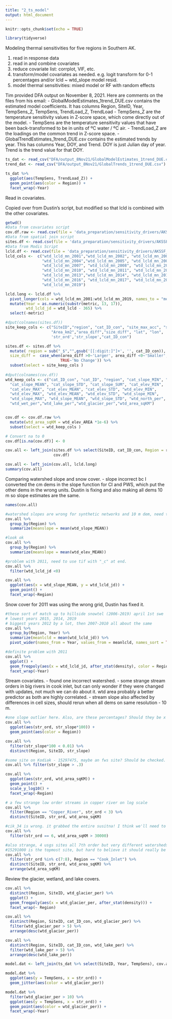 ```yaml
---
title: "2_ts_model"
output: html_document
---
```


```r
knitr::opts_chunk$set(echo = TRUE)

library(tidyverse)
```


Modeling thermal sensitivities for five regions in Southern AK.

1. read in response data
2. read in and combine covariates
3. reduce covariate list: corrplot, VIF, etc.
4. transform/model covariates as needed. e.g. logit transform for 0-1 percentages and/or lcld ~ wtd_slope model resid.
4. model thermal sensitivities: mixed model or RF with random effects


Tim provided DFA output on November 8, 2021. Here are comments on the files from his email:
- GlobalModelEstimates_1trend_DUE.csv contains the estimated model coefficients. It has columns Region, SiteID, Year, TempSens_Z, TempSens, TrendLoad_Z, TrendLoad
- TempSens_Z are the temperature sensitivity values in Z-score space, which come directly out of the model.
- TempSens are the temperature sensitivity values that have been back-transformed to be in units of ºC water / ºC air.
- TrendLoad_Z are the loadings on the common trend in Z-score space.
- GlobalTrendEstimates_1trend_DUE.csv contains the estimated trends by year. This has columns Year, DOY, and Trend. DOY is just Julian day of year. Trend is the trend value for that DOY.


```r

ts_dat <- read_csv("DFA/output_8Nov21/GlobalModelEstimates_1trend_DUE.csv")
trend_dat <- read_csv("DFA/output_8Nov21/GlobalTrends_1trend_DUE.csv")

```

```r

ts_dat %>% 
  ggplot(aes(TempSens, TrendLoad_Z)) +
  geom_point(aes(color = Region)) +
  facet_wrap(~Year)

```

Read in covariates.

Copied over from Dustin's script, but modified so that lcld is combined with the other covariates.

```r
getwd()
#Data from covariates script
cov.df.raw <- read.csv(file = 'data_preparation/sensitivity_drivers/AKSSF_Covariates.csv', header = TRUE) 
#Data from spatial join script
sites.df <- read.csv(file = 'data_preparation/sensitivity_drivers/AKSSF_sites_sj_maxfac.csv', header = TRUE)
#Data from Modis Script
lcld.df <- read.csv(file = 'data_preparation/sensitivity_drivers/AKSSF_wtd_lcld_mn.csv', header = TRUE)
lcld_cols <-  c("wtd_lcld_mn_2001","wtd_lcld_mn_2002", "wtd_lcld_mn_2003",
                "wtd_lcld_mn_2004","wtd_lcld_mn_2005", "wtd_lcld_mn_2006",
                "wtd_lcld_mn_2007", "wtd_lcld_mn_2008", "wtd_lcld_mn_2009",
                "wtd_lcld_mn_2010", "wtd_lcld_mn_2011", "wtd_lcld_mn_2012",
                "wtd_lcld_mn_2013","wtd_lcld_mn_2014", "wtd_lcld_mn_2015",
                "wtd_lcld_mn_2016", "wtd_lcld_mn_2017", "wtd_lcld_mn_2018",
                "wtd_lcld_mn_2019")

lcld.long <- lcld.df %>% 
  pivot_longer(cols = wtd_lcld_mn_2001:wtd_lcld_mn_2019, names_to = "metric", values_to = "wtd_lcld") %>% 
  mutate(Year = as.numeric(substr(metric, 13, 17)),
         wtd_lcld_jd = wtd_lcld - 365) %>% 
  select(-metric)

#dput(colnames(sites.df))
site_keep_cols <- c("SiteID","region", "cat_ID_con", "site_max_acc", "site_acc_sqKm",
                    "Area_km2","area_diff","size_diff", "lat", "lon",
                    'str_ord','str_slope',"cat_ID_con")

sites.df <- sites.df %>% 
  mutate( region = sub("_$","",gsub('[[:digit:]"]+', '', cat_ID_con)),
  size_diff =  case_when(area_diff >0~'Larger', area_diff <0~'Smaller',
                        TRUE~'No Change')) %>% 
  subset(select = site_keep_cols )
  
#dput(colnames(cov.df))
wtd_keep_cols <- c("cat_ID_con", "cat_ID", "region", "cat_slope_MIN", "cat_slope_MAX",
  "cat_slope_MEAN", "cat_slope_STD", "cat_slope_SUM", "cat_elev_MIN", 
  "cat_elev_MAX", "cat_elev_MEAN", "cat_elev_STD", "wtd_elev_MIN",
  "wtd_elev_MAX", "wtd_elev_MEAN", "wtd_elev_STD", "wtd_slope_MIN",
  "wtd_slope_MAX", "wtd_slope_MEAN", "wtd_slope_STD", "wtd_north_per", 
  "wtd_wet_per","wtd_lake_per","wtd_glacier_per","wtd_area_sqKM")


cov.df <- cov.df.raw %>%
  mutate(wtd_area_sqKM = wtd_elev_AREA *1e-6) %>% 
  subset(select = wtd_keep_cols )

# Convert na to 0
cov.df[is.na(cov.df)] <- 0

cov.all <- left_join(sites.df %>% select(SiteID, cat_ID_con, Region = region, str_ord, str_slope),
                     cov.df)

cov.all <- left_join(cov.all, lcld.long)
summary(cov.all)
```

Comparing watershed slope and snow cover.
- slope incorrect bc I converted the cm dems in the slope function for CI and PWS, which put the other dems in the wrong units. Dustin is fixing and also making all dems 10 m so slope estimates are the same.


```r

names(cov.all)

#watershed slopes are wrong for synthetic networks and 10 m dem, need to figure out.
cov.all %>% 
  group_by(Region) %>% 
  summarize(meanslope = mean(wtd_slope_MEAN))

#look ok
cov.all %>% 
  group_by(Region) %>% 
  summarize(meanslope = mean(wtd_elev_MEAN))

#problem with 2011, need to use tif with "_c" at end.
cov.all %>% 
  filter(wtd_lcld_jd <0)

cov.all %>% 
  ggplot(aes(x = wtd_slope_MEAN, y = wtd_lcld_jd)) +
  geom_point() +
  facet_wrap(~Region)
```


Snow cover for 2011 was using the wrong grid, Dustin has fixed it.

```r

#these sort of match up to hillside snowtel (2006-2019) april 1st swe 
# lowest years 2015, 2014, 2019
# biggest years 2012 by a lot, then 2007-2010 all about the same
cov.all %>% 
  group_by(Region, Year) %>% 
  summarize(meanlcld = mean(wtd_lcld_jd)) %>% 
  pivot_wider(names_from = Year, values_from = meanlcld, names_sort = TRUE)

#definite problem with 2011
cov.all %>% 
  ggplot() +
  geom_freqpoly(aes(x = wtd_lcld_jd, after_stat(density), color = Region)) +
  facet_wrap(~Year)
```

Stream covariates. 
- found one incorrect watershed.
- some strange stream orders in big rivers in cook inlet, but can only wonder if they were changed with updates, not much we can do about it. wtd area probably a better predictor as both are highly correlated.
- stream slope also affected by differences in cell sizes, should rerun when all dems on same resolution - 10 m.

```r
#one slope outlier here. Also, are these percentages? Should they be x 100? Then that outlier would probably be wrong.
cov.all %>% 
  ggplot(aes(str_ord, str_slope*100)) +
  geom_point(aes(color = Region)) 

cov.all %>% 
  filter(str_slope*100 < 0.01) %>% 
  distinct(Region, SiteID, str_slope)

#some site on Kodiak - 15297475, maybe an fws site? Should be checked.
cov.all %>% filter(str_slope > .3)

cov.all %>% 
  ggplot(aes(str_ord, wtd_area_sqKM)) +
  geom_point() +
  scale_y_log10() +
  facet_wrap(~Region)

# a few strange low order streams in copper river on log scale
cov.all %>% 
  filter(Region == "Copper_River", str_ord < 3) %>% 
  distinct(SiteID, str_ord, wtd_area_sqKM)

#cik_34 is wrong. it grabbed the entire susitna! I think we'll need to shift the point and rerun everything....rrrghhh.
cov.all %>% 
  filter(str_ord == 6, wtd_area_sqKM > 30000)

#also strange, 4 usgs sites all 7th order but very different watersheds.
#15291000 is the topmost site, but hard to believe it should really be 7th order, network very messy in this area.
cov.all %>% 
  filter(str_ord %in% c(7:8), Region == "Cook_Inlet") %>% 
  distinct(SiteID, str_ord, wtd_area_sqKM) %>% 
  arrange(wtd_area_sqKM)
```

Review the glacier, wetland, and lake covers.

```r
cov.all %>% 
  distinct(Region, SiteID, wtd_glacier_per) %>% 
  ggplot() +
  geom_freqpoly(aes(x = wtd_glacier_per, after_stat(density))) +
  facet_wrap(~ Region) 

cov.all %>% 
  distinct(Region, SiteID, cat_ID_con, wtd_glacier_per) %>% 
  filter(wtd_glacier_per > 5) %>% 
  arrange(desc(wtd_glacier_per))

cov.all %>% 
  distinct(Region, SiteID, cat_ID_con, wtd_lake_per) %>% 
  filter(wtd_lake_per > 5) %>% 
  arrange(desc(wtd_lake_per))
```



```r
model.dat <- left_join(ts_dat %>% select(SiteID, Year, TempSens), cov.all)

model.dat %>% 
  ggplot(aes(y = TempSens, x = str_ord)) +
  geom_jitter(aes(color = wtd_glacier_per))

model.dat %>% 
  filter(wtd_glacier_per > 10) %>% 
  ggplot(aes(y = TempSens, x = str_ord)) +
  geom_point(aes(color = wtd_glacier_per)) +
  facet_wrap(~Year)

```


